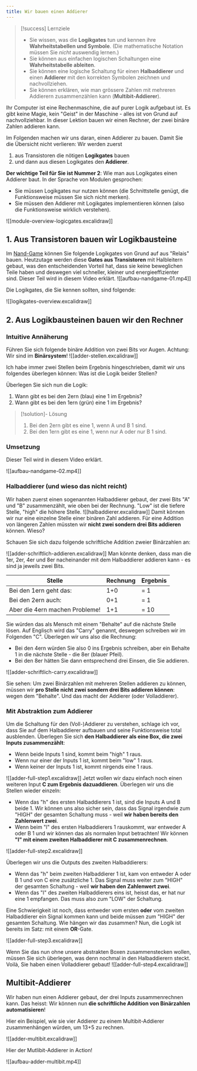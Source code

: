 ```yaml
---
title: Wir bauen einen Addierer
---
```


> [!success] Lernziele
> 
> - Sie wissen, was die **Logikgates** tun und kennen ihre **Wahrheitstabellen und Symbole**. (Die mathematische Notation müssen Sie *nicht* auswendig lernen.)
> - Sie können aus einfachen logischen Schaltungen eine **Wahrheitstabelle ableiten**.
> - Sie können eine logische Schaltung für einen **Halbaddierer** und einen **Addierer** mit den korrekten Symbolen zeichnen und nachvollziehen.
> - Sie können erklären, wie man grössere Zahlen mit mehreren Addierern zusammenzählen kann (**Multibit-Addierer**).

Ihr Computer ist eine Rechenmaschine, die auf purer Logik aufgebaut ist. Es gibt keine Magie, kein "Geist" in der Maschine - alles ist von Grund auf nachvollziehbar. In dieser Lektion bauen wir einen Rechner, der zwei binäre Zahlen addieren kann.

Im Folgenden machen wir uns daran, einen Addierer zu bauen. Damit Sie die Übersicht nicht verlieren: Wir werden zuerst 
1. aus Transistoren die nötigen **Logikgates** bauen 
2. und dann aus diesen Logikgates den **Addierer**.

**Der wichtige Teil für Sie ist Nummer 2**: Wie man aus Logikgates einen Addierer baut. In der Sprache von Modulen gesprochen:
- Sie müssen Logikgates nur nutzen können (die Schnittstelle genügt, die Funktionsweise müssen Sie sich nicht merken).
- Sie müssen den Addierer mit Logikgates implementieren können (also die Funktionsweise wirklich verstehen).

![[module-overview-logicgates.excalidraw]]

## 1. Aus Transistoren bauen wir Logikbausteine

Im [Nand-Game](https://nandgame.com/) können Sie folgende Logikgates von Grund auf aus "Relais" bauen. Heutzutage werden diese **Gates aus Transistoren** mit Halbleitern gebaut, was den entscheidenden Vorteil hat, dass sie keine beweglichen Teile haben und deswegen viel schneller, kleiner und energieeffizienter sind. Dieser Teil wird in diesem Video erklärt.
![[aufbau-nandgame-01.mp4]]

Die Logikgates, die Sie kennen sollten, sind folgende:

![[logikgates-overview.excalidraw]]

## 2. Aus Logikbausteinen bauen wir den Rechner
### Intuitive Annäherung

Führen Sie sich folgende binäre Addition von zwei Bits vor Augen. Achtung: Wir sind im **Binärsystem**!
![[adder-stellen.excalidraw]]

Ich habe immer zwei Stellen beim Ergebnis hingeschrieben, damit wir uns folgendes überlegen können: Was ist die Logik beider Stellen?

Überlegen Sie sich nun die Logik:
1. Wann gibt es bei den 2ern (blau) eine 1 im Ergebnis?
2. Wann gibt es bei den 1ern (grün) eine 1 im Ergebnis?
> [!solution]- Lösung
> 
> 1. Bei den 2ern gibt es eine 1, wenn A und B 1 sind.
> 2. Bei den 1ern gibt es eine 1, wenn nur A oder nur B 1 sind.

### Umsetzung

Dieser Teil wird in diesem Video erklärt.

![[aufbau-nandgame-02.mp4]]
### Halbaddierer (und wieso das nicht reicht)

Wir haben zuerst einen sogenannten Halbaddierer gebaut, der zwei Bits "A" und "B" zusammenzählt, wie oben bei der Rechnung. "Low" ist die tiefere Stelle, "high" die höhere Stelle.
![[halbaddierer.excalidraw]]
Damit können wir nur eine einzelne Stelle einer binären Zahl addieren. Für eine Addition von längeren Zahlen müssten wir **nicht zwei sondern drei Bits addieren** können. Wieso?

Schauen Sie sich dazu folgende schriftliche Addition zweier Binärzahlen an:

![[adder-schriftlich-addieren.excalidraw]]
Man könnte denken, dass man die 1er, 2er, 4er und 8er nacheinander mit dem Halbaddierer addieren kann - es sind ja jeweils zwei Bits.

| Stelle                         | Rechnung | Ergebnis |
| ------------------------------ | -------- | -------- |
| Bei den 1ern geht das:         | 1+0      | = 1      |
| Bei den 2ern auch:             | 0+1      | = 1      |
| Aber die 4ern machen Probleme! | 1+1      | = 10     |
Sie würden das als Mensch mit einem "Behalte" auf die nächste Stelle lösen. Auf Englisch wird das "Carry" genannt, deswegen schreiben wir im Folgenden "C". Überlegen wir uns also die Rechnung:

- Bei den 4ern würden Sie also 0 ins Ergebnis schreiben, aber ein Behalte 1 in die nächste Stelle - die 8er (blauer Pfeil). 
- Bei den 8er hätten Sie dann entsprechend drei Einsen, die Sie addieren.

![[adder-schriftlich-carry.excalidraw]]

Sie sehen: Um zwei Binärzahlen mit mehreren Stellen addieren zu können, müssen wir **pro Stelle nicht zwei sondern drei Bits addieren können**: wegen dem "Behalte". Und das macht der Addierer (oder Volladdierer).
### Mit Abstraktion zum Addierer

Um die Schaltung für den (Voll-)Addierer zu verstehen, schlage ich vor, dass Sie auf dem Halbaddierer aufbauen und seine Funktionsweise total ausblenden. Überlegen Sie sich **den Halbaddierer als eine Box, die zwei Inputs zusammenzählt**:
- Wenn beide Inputs 1 sind, kommt beim "high" 1 raus.
- Wenn nur einer der Inputs 1 ist, kommt beim "low" 1 raus.
- Wenn keiner der Inputs 1 ist, kommt nirgends eine 1 raus.

![[adder-full-step1.excalidraw]]
Jetzt wollen wir dazu einfach noch einen weiteren Input **C zum Ergebnis dazuaddieren**. Überlegen wir uns die Stellen wieder einzeln:
- Wenn das "h" des ersten Halbaddierers 1 ist, sind die Inputs A und B beide 1. Wir können uns also sicher sein, dass das Signal irgendwie zum "HIGH" der gesamten Schaltung muss - weil **wir haben bereits den Zahlenwert zwei**.
- Wenn beim "l" des ersten Halbaddierers 1 rauskommt, war entweder A oder B 1 und wir können das als normalen Input betrachten! Wir können **"l" mit einem zweiten Halbaddierer mit C zusammenrechnen**.

![[adder-full-step2.excalidraw]]

Überlegen wir uns die Outputs des zweiten Halbaddierers:
- Wenn das "h" beim zweiten Halbaddierer 1 ist, kam von entweder A oder B 1 und von C eine zusätzliche 1. Das Signal muss weiter zum "HIGH" der gesamten Schaltung - weil **wir haben den Zahlenwert zwei**.
- Wenn das "l" des zweiten Halbaddierers eins ist, heisst das, er hat nur eine 1 empfangen. Das muss also zum "LOW" der Schaltung.

Eine Schwierigkeit ist noch, dass entweder vom ersten **oder** vom zweiten Halbaddierer ein Signal kommen kann und beide müssen zum "HIGH" der gesamten Schaltung. Wie hängen wir das zusammen? Nun, die Logik ist bereits im Satz: mit einem **OR**-Gate.

![[adder-full-step3.excalidraw]]

Wenn Sie das nun ohne unsere abstrakten Boxen zusammenstecken wollen, müssen Sie sich überlegen, was denn nochmal in den Halbaddierern steckt. Voilà, Sie haben einen Volladdierer gebaut!
![[adder-full-step4.excalidraw]]


## Multibit-Addierer

Wir haben nun einen Addierer gebaut, der drei Inputs zusammenrechnen kann. Das heisst: Wir können nun **die schriftliche Addition von Binärzahlen automatisieren**!

Hier ein Beispiel, wie sie vier Addierer zu einem Multibit-Addierer zusammenhängen würden, um 13+5 zu rechnen.

![[adder-multibit.excalidraw]]

Hier der Mutlibit-Addierer in Action!

![[aufbau-adder-multibit.mp4]]